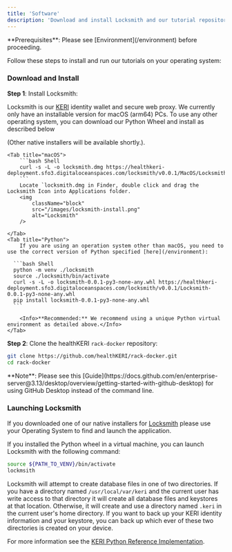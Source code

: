```yaml
---
title: 'Software'
description: 'Download and install Locksmith and our tutorial repository.'
---
```


<Info>
  **Prerequisites**: Please see [Environment](/environment) before proceeding. <br />
</Info>

Follow these steps to install and run our tutorials on your operating system:


### Download and Install

**Step 1**: Install Locksmith:

Locksmith is our [KERI](/essentials/overview) identity wallet and secure web proxy.  We currently only have an installable version for macOS (arm64) PCs.  To use any other operating system, you can download our Python Wheel and install as described below

(Other native installers will be available shortly.).

<Tabs>

    <Tab title="macOS">
        ```bash Shell
        curl -s -L -o locksmith.dmg https://healthkeri-deployment.sfo3.digitaloceanspaces.com/locksmith/v0.0.1/MacOS/Locksmith.dmg
        ```
        Locate `locksmith.dmg in Finder, double click and drag the Locksmith Icon into Applications folder.
        <img
            className="block"
            src="/images/locksmith-install.png"
            alt="Locksmith"
        />

    </Tab>
    <Tab title="Python">
        If you are using an operation system other than macOS, you need to use the correct version of Python specified [here](/environment):

      ```bash Shell
      python -m venv ./locksmith
      source ./locksmith/bin/activate
      curl -s -L -o locksmith-0.0.1-py3-none-any.whl https://healthkeri-deployment.sfo3.digitaloceanspaces.com/locksmith/v0.0.1/Locksmith-0.0.1-py3-none-any.whl
      pip install locksmith-0.0.1-py3-none-any.whl
      ```

        <Info>**Recommended:** We recommend using a unique Python virtual environment as detailed above.</Info>
    </Tab>
</Tabs>

**Step 2**: Clone the healthKERI `rack-docker` repository:

<CodeGroup>

```bash Git
git clone https://github.com/healthKERI/rack-docker.git
cd rack-docker
```
</CodeGroup>
<Info>
    **Note**: Please see this [Guide](https://docs.github.com/en/enterprise-server@3.13/desktop/overview/getting-started-with-github-desktop) for using GitHub Desktop instead of the command line. <br />
</Info>



### Launching Locksmith

If you downloaded one of our native installers for [Locksmith](#download-and-install) please use your Operating System to find and launch the application.

If you installed the Python wheel in a virtual machine, you can launch Locksmith with the following command:

```bash
source ${PATH_TO_VENV}/bin/activate
lockmsith
```

Locksmith will attempt to create database files in one of two directories.  If you have a directory named `/usr/local/var/keri` and the current user has write access to that directory it will create all database files and keystores at that location.
Otherwise, it will create and use a directory named `.keri` in the current user's home directory.  If you want to back up your KERI identity information and your keystore, you can back up which ever of these two directories is created on your device.


For more information see the [KERI Python Reference Implementation](https://github.com/WebOfTrust/keripy).
